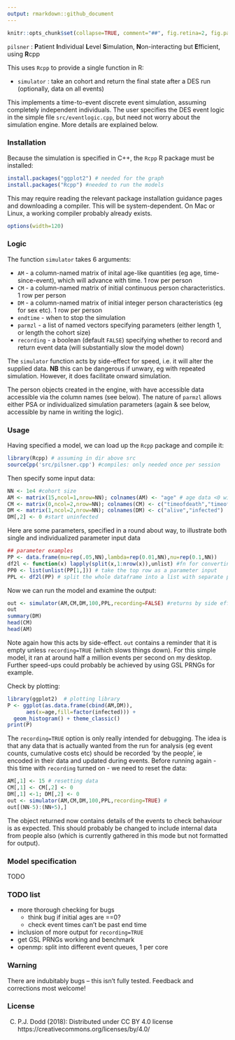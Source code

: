 ```yaml
---
output: rmarkdown::github_document
---
```


<!-- README.md is generated from README.Rmd. Please edit that file -->
<!-- using Rscript -e 'library(rmarkdown); rmarkdown::render("README.Rmd")' -->

```r
knitr::opts_chunk$set(collapse=TRUE, comment="##", fig.retina=2, fig.path = "README_figs/README-")
```



`pilsner` : **P**atient **I**ndividual **L**evel **S**imulation, **N**on-interacting but **E**fficient, using **R**cpp

This uses `Rcpp` to provide a single function in R:

- `simulator` : take an cohort and return the final state after a DES run (optionally, data on all events)

This implements a time-to-event discrete event simulation, assuming completely independent individuals. 
The user specifies the DES event logic in the simple file `src/eventlogic.cpp`, but need not worry about the simulation engine.
More details are explained below. 


### Installation

Because the simulation is specified in C++, the `Rcpp` R package must be installed:

```r
install.packages("ggplot2") # needed for the graph
install.packages("Rcpp") #needed to run the models
```
This may require reading the relevant package installation guidance pages and downloading a compiler. This will be system-dependent. 
On Mac or Linux, a working compiler probably already exists. 


```r
options(width=120)
```

### Logic

The function `simulator` takes 6 arguments:

- `AM` - a column-named matrix of inital age-like quantities (eg age, time-since-event), which will advance with time. 1 row per person 
- `CM` - a column-named matrix of initial continuous person characteristics. 1 row per person 
- `DM` - a column-named matrix of initial integer person characteristics (eg for sex etc). 1 row per person 
- `endtime` - when to stop the simulation
- `parmzl` - a list of named vectors specifying parameters (either length 1, or length the cohort size) 
- `recording` - a boolean (default `FALSE`) specifying whether to record and return event data (will substantially slow the model down)

The `simulator` function acts by side-effect for speed, i.e. it will alter the supplied data. **NB** this can be dangerous if unwary, eg with repeated simulation. However, it does facilitate onward simulation.

The person objects created in the engine, with have accessible data accessible via the column names (see below). The nature of `parmzl` allows either PSA or individualized simulation parameters (again & see below, accessible by name in writing the logic).


### Usage

Having specified a model, we can load up the `Rcpp` package and compile it:


```r
library(Rcpp) # assuming in dir above src
sourceCpp('src/pilsner.cpp') #compiles: only needed once per session
```
Then specify some input data:

```r
NN <- 1e4 #cohort size
AM <- matrix(15,ncol=1,nrow=NN); colnames(AM) <- "age" # age data <0 will not be advanced
CM <- matrix(0,ncol=2,nrow=NN); colnames(CM) <- c("timeofdeath","timeofinfection")
DM <- matrix(1,ncol=2,nrow=NN); colnames(DM) <- c("alive","infected")
DM[,2] <- 0 #start uninfected
```

Here are some parameters, specified in a round about way, to illustrate both single and individualized parameter input data

```r
## parameter examples
PP <- data.frame(mu=rep(.05,NN),lambda=rep(0.01,NN),nu=rep(0.1,NN))
df2l <- function(x) lapply(split(x,1:nrow(x)),unlist) #fn for converting dataframe
PP0 <- list(unlist(PP[1,])) # take the top row as a parameter input
PPL <- df2l(PP) # split the whole dataframe into a list with separate parameter for everyone
```

Now we can run the model and examine the output:
```r
out <- simulator(AM,CM,DM,100,PPL,recording=FALSE) #returns by side effect
out
summary(DM)
head(CM)
head(AM)
```
Note again how this acts by side-effect. `out` contains a reminder that it is empty unless `recording=TRUE` (which slows things down). For this simple model, it ran at around half a million events per second on my desktop. Further speed-ups could probably be achieved by using GSL PRNGs for example.

Check by plotting:
```r
library(ggplot2)  # plotting library 
P <- ggplot(as.data.frame(cbind(AM,DM)),
      aes(x=age,fill=factor(infected))) +
  geom_histogram() + theme_classic()
print(P)  
```

The `recording=TRUE` option is only really intended for debugging. The idea is that any data that is actually wanted from the run for analysis (eg event counts, cumulative costs etc) should be recorded 'by the people', ie encoded in their data and updated during events. Before running again - this time with `recording` turned on - we need to reset the data:

```r
AM[,1] <- 15 # resetting data 
CM[,1] <- CM[,2] <- 0
DM[,1] <-1; DM[,2] <- 0 
out <- simulator(AM,CM,DM,100,PPL,recording=TRUE) #
out[(NN-5):(NN+5),]
```
The object returned now contains details of the events to check behaviour is as expected. This should probably be changed to include internal data from people also (which is currently gathered in this mode but not formatted for output).

### Model specification

TODO 

### TODO list

- more thorough checking for bugs
	- think bug if initial ages are ==0?
	- check event times can't be past end time
- inclusion of more output for `recording=TRUE`
- get GSL PRNGs working and benchmark
- openmp: split into different event queues, 1 per core


### Warning

There are indubitably bugs -- this isn't fully tested. Feedback and corrections most welcome!

### License

(C) P.J. Dodd (2018): Distributed under CC BY 4.0 license https://creativecommons.org/licenses/by/4.0/
